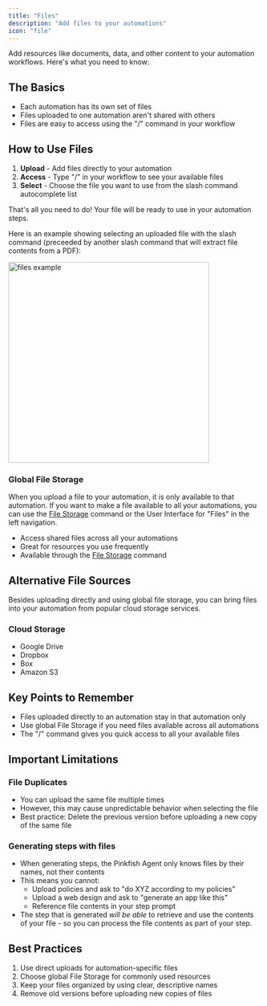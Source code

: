 ```yaml
---
title: "Files"
description: "Add files to your automations"
icon: "file"
---
```


Add resources like documents, data, and other content to your automation workflows. Here's what you need to know:

## The Basics

- Each automation has its own set of files
- Files uploaded to one automation aren't shared with others
- Files are easy to access using the "/" command in your workflow

## How to Use Files

1. **Upload** - Add files directly to your automation
2. **Access** - Type "/" in your workflow to see your available files
3. **Select** - Choose the file you want to use from the slash command autocomplete list

That's all you need to do! Your file will be ready to use in your automation steps. 

Here is an example showing selecting an uploaded file with the slash command (preceeded by another slash command that will extract file contents from a PDF):

<img src="/images/examples/fileselection.png" alt="files example" width="400" />

### Global File Storage
When you upload a file to your automation, it is only available to that automation. If you want to make a file available to all your automations, you can use the [File Storage](/slash-commands/filestorage) command or the User Interface for "Files" in the left navigation.
- Access shared files across all your automations
- Great for resources you use frequently
- Available through the [File Storage](/slash-commands/filestorage) command

## Alternative File Sources

Besides uploading directly and using global file storage, you can bring files into your automation from popular cloud storage services.

### Cloud Storage
- Google Drive
- Dropbox
- Box
- Amazon S3



## Key Points to Remember

- Files uploaded directly to an automation stay in that automation only
- Use global File Storage if you need files available across all automations
- The "/" command gives you quick access to all your available files

## Important Limitations

### File Duplicates
- You can upload the same file multiple times
- However, this may cause unpredictable behavior when selecting the file
- Best practice: Delete the previous version before uploading a new copy of the same file

### Generating steps with files 
- When generating steps, the Pinkfish Agent only knows files by their names, not their contents
- This means you cannot:
  - Upload policies and ask to "do XYZ according to my policies"
  - Upload a web design and ask to "generate an app like this"
  - Reference file contents in your step prompt
- The step that is generated *will be able* to retrieve and use the contents of your file - so you can process the file contents as part of your step. 

## Best Practices

1. Use direct uploads for automation-specific files
2. Choose global File Storage for commonly used resources
3. Keep your files organized by using clear, descriptive names
4. Remove old versions before uploading new copies of files
